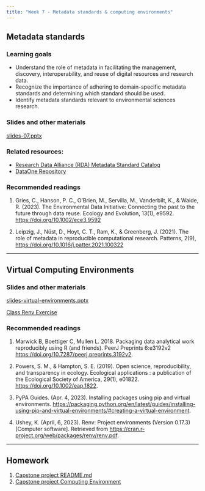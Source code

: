 ```yaml
---
title: "Week 7 - Metadata standards & computing environments"
---
```


## Metadata standards

### Learning goals

-   Understand the role of metadata in facilitating the management, discovery, interoperability, and reuse of digital resources and research data.
-   Recognize the importance of adhering to domain-specific metadata standards and determining which standard should be used.
-   Identify metadata standards relevant to environmental sciences research.

### Slides and other materials

[slides-07.pptx](slides-07.pptx)

### Related resources:

-   [Research Data Alliance (RDA) Metadata Standard Catalog](https://rdamsc.bath.ac.uk)
-   [DataOne Repository](https://www.dataone.org)

### Recommended readings

1.  Gries, C., Hanson, P. C., O'Brien, M., Servilla, M., Vanderbilt, K., & Waide, R. (2023). The Environmental Data Initiative: Connecting the past to the future through data reuse. Ecology and Evolution, 13(1), e9592. <https://doi.org/10.1002/ece3.9592>

2.  Leipzig, J., Nüst, D., Hoyt, C. T., Ram, K., & Greenberg, J. (2021). The role of metadata in reproducible computational research. Patterns, 2(9), <https://doi.org/10.1016/j.patter.2021.100322>


<hr>

## Virtual Computing Environments

### Slides and other materials

[slides-virtual-environments.pptx](slides-renv-07.pptx)

[Class Renv Exercise](virtual-environments-notes.md)


### Recommended readings

1.  Marwick B, Boettiger C, Mullen L. 2018. Packaging data analytical work reproducibly using R (and friends). PeerJ Preprints 6:e3192v2 <https://doi.org/10.7287/peerj.preprints.3192v2>.

2.  Powers, S. M., & Hampton, S. E. (2019). Open science, reproducibility, and transparency in ecology. Ecological applications : a publication of the Ecological Society of America, 29(1), e01822. <https://doi.org/10.1002/eap.1822>.

3.  PyPA Guides. (Apr. 4, 2023). Installing packages using pip and virtual environments. <https://packaging.python.org/en/latest/guides/installing-using-pip-and-virtual-environments/#creating-a-virtual-environment>.

4.  Ushey, K. (April, 6, 2023). Renv: Project environments (Version 0.17.3) \[Computer software\]. Retrieved from <https://cran.r-project.org/web/packages/renv/renv.pdf>.

<hr>

## Homework

1. [Capstone project README.md](hw-07-1.qmd)
2. [Capstone project Computing Environment](hw-07-2.qmd)

